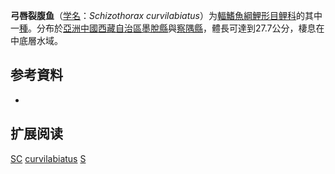 {{Speciesbox
| name = 弓唇裂腹鱼
| status = DD
| status_system = IUCN3.1
| image = 
| genus = Schizothorax
| species = curvilabiatus
| authority = [[Wu_&_Tsao|Wu & Tsao]], 1992
| synonyms = *''Racoma curvilabiata''<br /><small>Wu & Tsao, 1992</small> 
}}

'''弓唇裂腹鱼'''（[[学名|学名]]：''Schizothorax curvilabiatus''）为[[輻鰭魚綱|輻鰭魚綱]][[鯉形目|鯉形目]][[鲤科|鲤科]]的其中一[[種|種]]。分布於[[亞洲|亞洲]][[中國|中國]][[西藏自治區|西藏自治區]][[墨脫縣|墨脫縣]]與[[察隅縣|察隅縣]]，體長可達到27.7公分，棲息在中底層水域。

== 参考資料 ==
*{{FishBase_species|genus=Schizothorax|species=curvilabiatus|year=2011|month=12}}

== 扩展阅读 ==
{{refbegin}}
{{wikispecies-inline|Schizothorax curvilabiatus|弓唇裂腹鱼}}
{{refend}}
{{Taxonbar|from=Q1100578}}

[[Category:IUCN红色名录数据缺乏物种|SC]]
[[Category:裂腹鱼属|curvilabiatus]]
[[Category:1992年描述的鱼类|S]]


{{鯉形目小作品}}